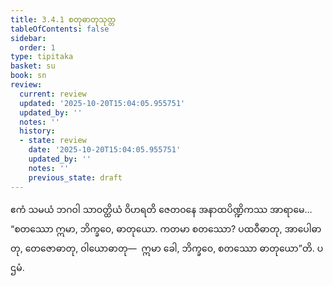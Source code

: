 ```yaml
---
title: 3.4.1 စတုဓာတုသုတ္တ
tableOfContents: false
sidebar:
  order: 1
type: tipitaka
basket: su
book: sn
review:
  current: review
  updated: '2025-10-20T15:04:05.955751'
  updated_by: ''
  notes: ''
  history:
  - state: review
    date: '2025-10-20T15:04:05.955751'
    updated_by: ''
    notes: ''
    previous_state: draft
---
```



<DynamicBreadcrumb />


<ReviewStatus review={frontmatter.review} showDetails={true} />

<HypothesisAnnotation frontmatter={frontmatter} />

<Division number="114" book="sn" e="ch" v="18" p="297">

<Paragraph number="787" book="sn">
ဧကံ သမယံ ဘဂဝါ သာဝတ္ထိယံ ဝိဟရတိ ဇေတဝနေ အနာထပိဏ္ဍိကဿ အာရာမေ…  “စတဿော ဣမာ, ဘိက္ခဝေ, ဓာတုယော. ကတမာ စတဿော? ပထဝီဓာတု, အာပေါဓာတု, တေဇောဓာတု, ဝါယောဓာတု—  ဣမာ ခေါ, ဘိက္ခဝေ, စတဿော ဓာတုယော”တိ.

</Paragraph>
</Division>

<Paragraph number="788" type="center" book="sn">
ပဌမံ.
</Paragraph>